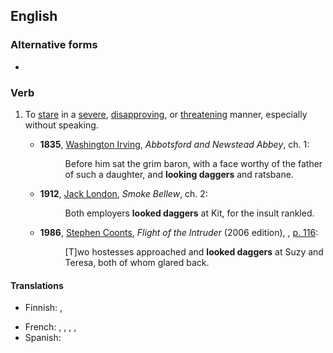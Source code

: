 ==English==

===Alternative forms===
* {{alter|en|stare daggers}}

===Verb===
{{head|en|verb}}

# {{lb|en|often|followed by {{m|en|at}}}} To [[stare]] in a [[severe]], [[disapprove|disapproving]], or [[threaten]]ing manner, especially without speaking.
#* '''1835''', [[w:Washington Irving|Washington Irving]], ''Abbotsford and Newstead Abbey'', ch. 1:
#*: Before him sat the grim baron, with a face worthy of the father of such a daughter, and '''looking daggers''' and ratsbane.
#* '''1912''', [[w:Jack London|Jack London]], ''Smoke Bellew'', ch. 2:
#*: Both employers '''looked daggers''' at Kit, for the insult rankled.
#* '''1986''', [[w:Stephen Coonts|Stephen Coonts]], ''Flight of the Intruder'' (2006 edition), {{ISBN|9781591141273}}, [http://books.google.ca/books?id=nJN-_hA_wqgC&dq=%22looked+daggers+at%22+subject%3A%22fiction%22&q=%22looked+daggers+at%22#v=snippet&q=%22looked%20daggers%20at%22&f=false p. 116]:
#*: [T]wo hostesses approached and '''looked daggers''' at Suzy and Teresa, both of whom glared back.

====Translations====
{{trans-top}}
* Finnish: {{t+|fi|mulkoilla}}, {{t|fi|[[katsoa]] [[vihamielinen|vihamielisesti]]}}
{{trans-mid}}
* French: {{t+|fr|fusiller du regard}}, {{t+|fr|se regarder en chiens de faïence}}, {{t|fr|foudroyer du regard}}, {{t|fr|lancer un regard noir}}, {{t|fr|darder un regard noir}}
* Spanish: {{t|es|fulminar con la mirada}}
{{trans-bottom}}